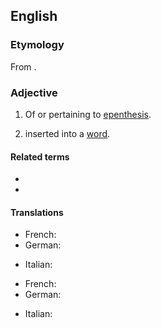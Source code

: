 ==English==

===Etymology===
{{PIE root|en|dʰeh₁}}
From {{der|en|grc|ἐπενθετικός|t=inserted}}.

===Adjective===
{{en-adj|-}}

# {{lb|en|phonology|phonetics}} Of or pertaining to [[epenthesis]].
# {{lb|en|phonology|of a [[phoneme]] or [[syllable]]}} inserted into a [[word]].

====Related terms====
* {{l|en|epenthesis}}
* {{l|en|epenthetically}}

====Translations====
{{trans-top|of or pertaining to epenthesis}}
* French: {{t|fr|épenthétique}}
* German: {{t|de|epenthetisch}}
{{trans-mid}}
* Italian: {{t|it|epentetico}}
{{trans-bottom}}

{{trans-top|inserted into a word}}
* French: {{t|fr|épenthétique}}
* German: {{t|de|epenthetisch}}
{{trans-mid}}
* Italian: {{t|it|epentetico}}
{{trans-bottom}}